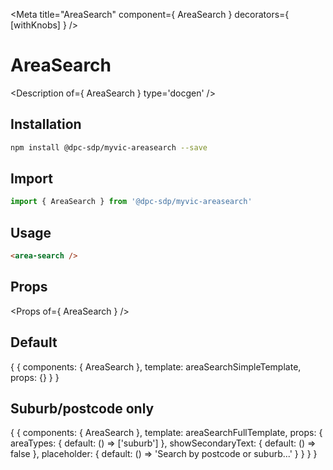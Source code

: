 
<Meta title="AreaSearch" component={ AreaSearch } decorators={ [withKnobs] } />

# AreaSearch

<Description of={ AreaSearch } type='docgen' />

## Installation

```bash
npm install @dpc-sdp/myvic-areasearch --save
```

## Import

```javascript
import { AreaSearch } from '@dpc-sdp/myvic-areasearch'
```

## Usage

```html
<area-search />
```

## Props

<Props of={ AreaSearch } />

## Default

<Preview>
  <Story name="Default">
    {
      {
        components: { AreaSearch },
        template: areaSearchSimpleTemplate,
        props: {}
      }
    }
  </Story>
</Preview>

## Suburb/postcode only

<Preview>
  <Story name="Suburb/postcode only">
    {
      {
        components: { AreaSearch },
        template: areaSearchFullTemplate,
        props: {
          areaTypes: {
            default: () => ['suburb']
          },
          showSecondaryText: {
            default: () => false
          },
          placeholder: {
            default: () => 'Search by postcode or suburb...'
          }
        }
      }
    }
  </Story>
</Preview>
